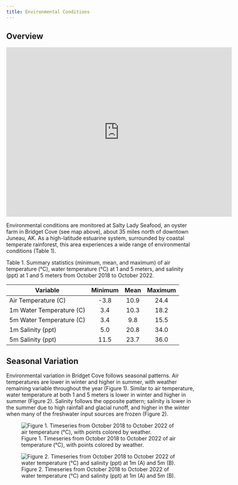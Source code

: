 ```yaml
---
title: Environmental Conditions
---
```


## Overview

<iframe src="https://www.google.com/maps/embed?pb=!1m18!1m12!1m3!1d8307.217403434845!2d-134.95788505035335!3d58.632455822028966!2m3!1f0!2f0!3f0!3m2!1i1024!2i768!4f13.1!3m3!1m2!1s0x540055cda6dd3e05%3A0xbe2de1edccee0f0a!2sBridget%20Cove!5e0!3m2!1sen!2sus!4v1669937769555!5m2!1sen!2sus" width="600" height="450" style="border:0;" allowfullscreen="" loading="lazy" referrerpolicy="no-referrer-when-downgrade"></iframe>

Environmental conditions are monitored at Salty Lady Seafood, an oyster farm in Bridget Cove (see map above), about 35 miles north of downtown Juneau, AK. As a high-latitude estuarine system, surrounded by coastal temperate rainforest, this area experiences a wide range of environmental conditions (Table 1). 

Table 1. Summary statistics (minimum, mean, and maximum) of air temperature (&deg;C), water temperature (&deg;C) at 1 and 5 meters, and salinity (ppt) at 1 and 5 meters from October 2018 to October 2022.

| Variable                 | Minimum | Mean | Maximum |
|--------------------------|:-------:|:----:|:-------:|
| Air Temperature (C)      |  -3.8   | 10.9 |   24.4  |
| 1m Water Temperature (C) |   3.4   | 10.3 |   18.2  |
| 5m Water Temperature (C) |   3.4   |  9.8 |   15.5  |
| 1m Salinity (ppt)        |   5.0   | 20.8 |   34.0  |
| 5m Salinity (ppt)        |  11.5   | 23.7 |   36.0  |

## Seasonal Variation

Environmental variation in Bridget Cove follows seasonal patterns. Air temperatures are lower in winter and higher in summer, with weather remaining variable throughout the year (Figure 1). Similar to air temperature, water temperature at both 1 and 5 meters is lower in winter and higher in summer (Figure 2). Salinity follows the opposite pattern; salinity is lower in the summer due to high rainfall and glacial runoff, and higher in the winter when many of the freshwater input sources are frozen (Figure 2). 

![Figure 1. Timeseries from October 2018 to October 2022 of air temperature (&deg;C), with points colored by weather.](https://user-images.githubusercontent.com/67389727/203622684-35b1d6dd-bc4a-4db2-8def-c4606c2e8ea3.jpg)

![Figure 2. Timeseries from October 2018 to October 2022 of water temperature (&deg;C) and salinity (ppt) at 1m (A) and 5m (B).](https://user-images.githubusercontent.com/67389727/202297622-f81d6c22-398d-40e4-bc84-a960508cff75.jpg)
